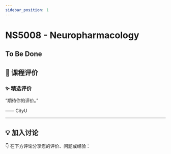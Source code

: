 ```yaml
---
sidebar_position: 1
---
```



# NS5008 - Neuropharmacology

## To Be Done

## **💬 课程评价**

### ✨ **精选评价**
<div className={commentStyles.commentBox}>
    <p className={commentStyles.commentText}>
        “期待你的评价。”
    </p>
    <p className={commentStyles.commentAuthor}>—— CityU</p>
</div>

---

## **💡 加入讨论**

👇 在下方评论分享您的评价、问题或经验：
<Utterances />
